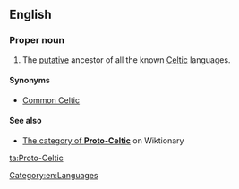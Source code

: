 ==English==
{{wikipedia}}

===Proper noun===
{{en-proper noun|head=[[proto-|Proto]]-[[Celtic]]}}

# The [[putative]] ancestor of all the known [[Celtic]] languages.

====Synonyms====
* [[Common Celtic]]

====See also====
* [[:Category:Proto-Celtic language|The category of '''Proto-Celtic''']] on Wiktionary

[[Category:en:Languages]]

[[ta:Proto-Celtic]]